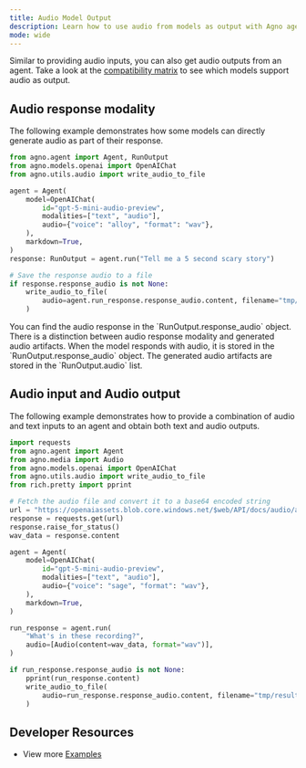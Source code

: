 ```yaml
---
title: Audio Model Output
description: Learn how to use audio from models as output with Agno agents.
mode: wide
---
```


Similar to providing audio inputs, you can also get audio outputs from an agent. Take a look at the [compatibility matrix](/concepts/models/compatibility#multimodal-support) to see which models support audio as output.

## Audio response modality

The following example demonstrates how some models can directly generate audio as part of their response.

```python audio_agent.py
from agno.agent import Agent, RunOutput
from agno.models.openai import OpenAIChat
from agno.utils.audio import write_audio_to_file

agent = Agent(
    model=OpenAIChat(
        id="gpt-5-mini-audio-preview",
        modalities=["text", "audio"],
        audio={"voice": "alloy", "format": "wav"},
    ),
    markdown=True,
)
response: RunOutput = agent.run("Tell me a 5 second scary story")

# Save the response audio to a file
if response.response_audio is not None:
    write_audio_to_file(
        audio=agent.run_response.response_audio.content, filename="tmp/scary_story.wav"
    )
```

<Check>
  You can find the audio response in the `RunOutput.response_audio` object.
</Check>

<Note>
There is a distinction between audio response modality and generated audio artifacts. When the model responds with audio, it is stored in the `RunOutput.response_audio` object. The generated audio artifacts are stored in the `RunOutput.audio` list.
</Note>

## Audio input and Audio output

The following example demonstrates how to provide a combination of audio and text inputs to an agent and obtain both text and audio outputs.

```python audio_agent.py
import requests
from agno.agent import Agent
from agno.media import Audio
from agno.models.openai import OpenAIChat
from agno.utils.audio import write_audio_to_file
from rich.pretty import pprint

# Fetch the audio file and convert it to a base64 encoded string
url = "https://openaiassets.blob.core.windows.net/$web/API/docs/audio/alloy.wav"
response = requests.get(url)
response.raise_for_status()
wav_data = response.content

agent = Agent(
    model=OpenAIChat(
        id="gpt-5-mini-audio-preview",
        modalities=["text", "audio"],
        audio={"voice": "sage", "format": "wav"},
    ),
    markdown=True,
)

run_response = agent.run(
    "What's in these recording?",
    audio=[Audio(content=wav_data, format="wav")],
)

if run_response.response_audio is not None:
    pprint(run_response.content)
    write_audio_to_file(
        audio=run_response.response_audio.content, filename="tmp/result.wav"
    )
```

## Developer Resources

- View more [Examples](/examples/concepts/multimodal/audio-input-output)
